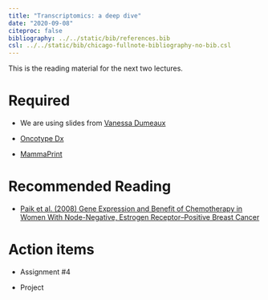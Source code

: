 ```yaml
---
title: "Transcriptomics: a deep dive"
date: "2020-09-08"
citeproc: false
bibliography: ../../static/bib/references.bib
csl: ../../static/bib/chicago-fullnote-bibliography-no-bib.csl
--- 
```


This is the reading material for the next two lectures.

# Required 


- We are using slides from [Vanessa Dumeaux](https://lab-dumeaux.science/blog/transcriptomicsintro-lecture)

- [Oncotype Dx](https://www.breastcancer.org/symptoms/testing/types/oncotype_dx)

- [MammaPrint](https://www.breastcancer.org/symptoms/testing/types/mammaprint)


# Recommended Reading

- [Paik et al. (2008) Gene Expression and Benefit of Chemotherapy in
Women With Node-Negative, Estrogen Receptor–Positive
Breast Cancer](http://www.oncotypeargentina.com.ar/pdf2/WEB/ESTUDIOSVALIDACION/GANGLIOSNEGATIVOS/2.%20Valid.%20Predictiva%20B-20%20-JCO%20Paik%20B20%205%2006.pdf)



# Action items  

- Assignment #4

- Project



